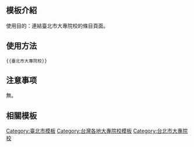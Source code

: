 <includeonly><!-- 在這裡加入模板的保護標識 --></includeonly><noinclude>{{Documentation subpage}}</noinclude>
<!-- 在本行下編輯模板說明 -->

== 模板介紹 ==

使用目的：連結臺北市大專院校的條目頁面。

== 使用方法 ==

<pre>{{臺北市大專院校}}</pre>

== 注意事项 ==

無。

== 相關模板 ==

{{台灣高等教育模板導航}}

<includeonly>
<!-- 本行下加入模板的分類 -->
[[Category:臺北市模板]]
[[Category:台灣各地大專院校模板]]
[[Category:台北市大專院校]]
</includeonly>
